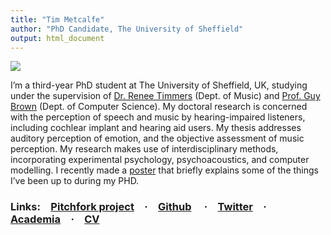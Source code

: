 ```yaml
---
title: "Tim Metcalfe"
author: "PhD Candidate, The University of Sheffield"
output: html_document
---
```


![](images/conf_pic.jpg)\


I'm a third-year PhD student at The University of Sheffield, UK, studying under the supervision of [Dr. Renee Timmers](https://www.shef.ac.uk/music/staff/academic/reneetimmers) (Dept. of Music) and [Prof. Guy Brown](http://staffwww.dcs.shef.ac.uk/people/G.Brown/) (Dept. of Computer Science). My doctoral research is concerned with the perception of speech and music by hearing-impaired listeners, including cochlear implant and hearing aid users. My thesis addresses auditory perception of emotion, and the objective assessment of music perception. My research makes use of interdisciplinary methods, incorporating experimental psychology, psychoacoustics, and computer modelling. I recently made a [poster](docs/WRoCAH-poster-Tim-Metcalfe.pdf) that briefly explains some of the things I've been up to during my PHD.

### Links:&emsp;[Pitchfork project](https://megawalrus.github.io/posts/pitchfork_project)&emsp;&middot;&emsp;[Github](https://github.com/megawalrus) &emsp;&middot;&emsp;[Twitter](https://twitter.com/TimJMetcalfe?lang=en)&emsp;&middot;&emsp;[Academia](https://sheffield.academia.edu/TimMetcalfe)&emsp;&middot;&emsp;[CV](docs/Metcalfe_CV.pdf)
